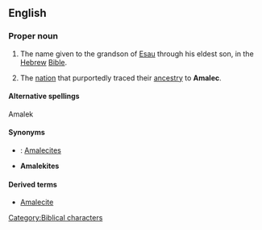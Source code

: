 ==English==
{{wikipedia}}

===Proper noun===
{{en-proper noun}}

# {{biblical}} The name given to the grandson of [[Esau]] through his eldest son, in the [[Hebrew]] [[Bible]].
# The [[nation]] that purportedly traced their [[ancestry]] to '''Amalec'''.

====Alternative spellings====
Amalek

====Synonyms====
*{{italbrac|nation descended from Amalec}}: [[Amalecite]]s
*'''Amalekites'''

====Derived terms====
*[[Amalecite]]

[[Category:Biblical characters]]